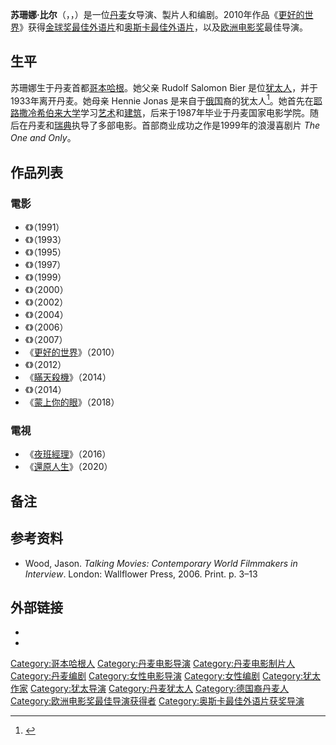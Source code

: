 {{noteTA
|G1=Show
|G2=Movie
}}
{{Infobox person
| name            = Susanne Bier
| image           = Susanne Bier 2013 (cropped).jpg
| imagesize       = 200px
| alt             =
| caption         = 2013年
| birth_name      = Susanne Bier
| birth_date      = {{Birth date and age|1960|4|15|df=yes}}
| birth_place     = 丹麦[[哥本哈根|哥本哈根]]
| nationality     = [[丹麦人|丹麦人]]
| death_date      = 
| death_place     =
| alma mater      = [[耶路撒冷希伯来大学|耶路撒冷希伯来大学]]<br/>[[建筑联盟学院|建筑联盟学院]]<ref>{{cite web|title=SUSANNE BIER|url=http://denmark.dk/en/meet-the-danes/great-danes/film-makers/susanne-bier/|work=denmark.dk|publisher=denmark.dk|accessdate=5 August 2013}}</ref><br/>[[National_Film_School_of_Denmark|National Film School of Denmark]]
| othername       =
| occupation      = 导演、编剧、製片人
| yearsactive     = 1991年至今
| spouse          = 
| domesticpartner =
| awards          = 
| website         =
}}
'''苏珊娜·比尔'''（{{lang-da|Susanne Bier}}，{{IPA-da|suˈsænə ˈpiɐ̯ˀ|lang}}，{{bd|1960年|4月15日}}）是一位[[丹麦|丹麦]]女导演、製片人和编剧。2010年作品《[[更好的世界|更好的世界]]》获得[[金球奖最佳外语片|金球奖最佳外语片]]和[[奥斯卡最佳外语片|奥斯卡最佳外语片]]，以及[[欧洲电影奖|欧洲电影奖]]最佳导演。

==生平==
苏珊娜生于丹麦首都[[哥本哈根|哥本哈根]]。她父亲 Rudolf Salomon Bier 是位[[犹太人|犹太人]]，并于1933年离开丹麦。她母亲 Hennie Jonas 是来自于[[俄国|俄国]]裔的犹太人<ref>{{Cite web |url=http://www2.macleans.ca/2011/04/12/the-best-in-the-world/ |title=存档副本 |access-date=2014-08-25 |archive-url=https://web.archive.org/web/20121227105019/http://www2.macleans.ca/2011/04/12/the-best-in-the-world/ |archive-date=2012-12-27 |dead-url=yes }}</ref>。她首先在[[耶路撒冷希伯来大学|耶路撒冷希伯来大学]]学习[[艺术|艺术]]和[[建筑|建筑]]，后来于1987年毕业于丹麦国家电影学院。随后在丹麦和[[瑞典|瑞典]]执导了多部电影。首部商业成功之作是1999年的浪漫喜剧片 ''The One and Only''。

==作品列表==
===電影===
* 《{{le|弗洛伊德离家出走|Freud's Leaving Home}}》（1991）
* 《{{le|家庭问题|Family Matters (film)}}》（1993）
* 《{{le|恍若未曾|Credo (1997 film)}}》（1995）
* 《{{le|信條 (1997年電影)|Credo (1997 film)|信條}}》（1997）
* 《{{le|唯一 (電影)|The One and Only (1999 film)|唯一}}》（1999）
* 《{{le|生活是首热曲|Once in a Lifetime (2000 film)}}》（2000）
* 《{{le|窗外有情天|Open Hearts}}》（2002）
* 《{{le|變奏曲 (電影)|Brothers (2004 film)|變奏曲}}》（2004）
* 《{{le|婚禮之後|After the Wedding (2006 film)}}》（2006）
* 《{{le|往事如煙 (2007年電影)|Things We Lost in the Fire (film)|往事如煙}}》（2007）
* 《[[更好的世界|更好的世界]]》（2010）
* 《{{le|美麗療情|Love Is All You Need}}》（2012）
* 《[[瞞天殺機|瞞天殺機]]》（2014）
* 《{{le|第二次機會|A Second Chance (2014 film)}}》（2014）
* 《[[蒙上你的眼|蒙上你的眼]]》（2018）

===電視===
* 《[[夜班經理|夜班經理]]》（2016）
* 《[[還原人生|還原人生]]》（2020）

==备注==
{{reflist}}

==参考资料==
*Wood, Jason. ''Talking Movies: Contemporary World Filmmakers in Interview''. London: Wallflower Press, 2006. Print. p. 3–13

==外部链接==
{{Commons category|Susanne Bier}}
*{{IMDb name|81540}}
*{{douban people|1000380}}

{{蘇珊娜·比爾}}
{{歐洲電影獎最佳導演}}
{{奥斯卡最佳外语片奖 (2001–2020)}}
{{黄金时段艾美奖迷你电视系列剧／电视电影／剧情类特别节目最佳执导}}

{{Authority control}}
{{DEFAULTSORT:Bier, Susanne}}

[[Category:哥本哈根人|Category:哥本哈根人]]
[[Category:丹麦电影导演|Category:丹麦电影导演]]
[[Category:丹麦电影制片人|Category:丹麦电影制片人]]
[[Category:丹麦编剧|Category:丹麦编剧]]
[[Category:女性电影导演|Category:女性电影导演]]
[[Category:女性编剧|Category:女性编剧]]
[[Category:犹太作家|Category:犹太作家]]
[[Category:犹太导演|Category:犹太导演]]
[[Category:丹麦犹太人|Category:丹麦犹太人]]
[[Category:德国裔丹麦人|Category:德国裔丹麦人]]
[[Category:欧洲电影奖最佳导演获得者|Category:欧洲电影奖最佳导演获得者]]
[[Category:奥斯卡最佳外语片获奖导演|Category:奥斯卡最佳外语片获奖导演]]